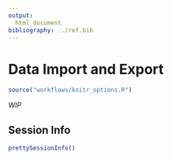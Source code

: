 ```yaml
---
output:
  html_document
bibliography: ../ref.bib
---
```


# Data Import and Export

```r
source("workflows/knitr_options.R")
```

*WIP*



## Session Info {-}

```r
prettySessionInfo()
```
